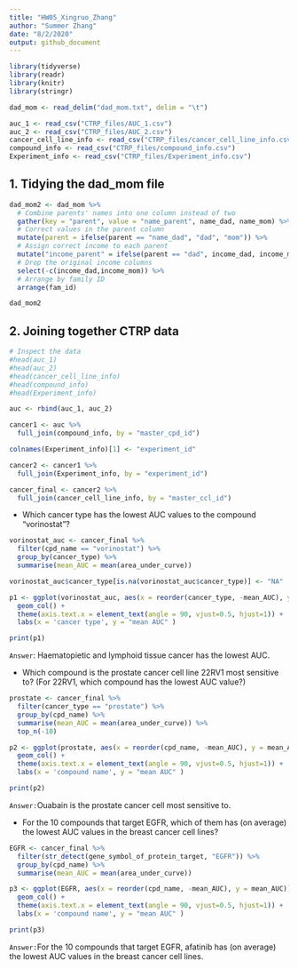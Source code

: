 ```yaml
---
title: "HW05_Xingruo_Zhang"
author: "Summer Zhang"
date: "8/2/2020"
output: github_document
---
```



```r
library(tidyverse)
library(readr)
library(knitr)
library(stringr)

dad_mom <- read_delim("dad_mom.txt", delim = "\t")

auc_1 <- read_csv("CTRP_files/AUC_1.csv")
auc_2 <- read_csv("CTRP_files/AUC_2.csv")
cancer_cell_line_info <- read_csv("CTRP_files/cancer_cell_line_info.csv")
compound_info <- read_csv("CTRP_files/compound_info.csv")
Experiment_info <- read_csv("CTRP_files/Experiment_info.csv")
```

## 1. Tidying the dad_mom file
```r
dad_mom2 <- dad_mom %>% 
  # Combine parents' names into one column instead of two
  gather(key = "parent", value = "name_parent", name_dad, name_mom) %>% 
  # Correct values in the parent column
  mutate(parent = ifelse(parent == "name_dad", "dad", "mom")) %>% 
  # Assign correct income to each parent
  mutate("income_parent" = ifelse(parent == "dad", income_dad, income_mom)) %>% 
  # Drop the original income columns
  select(-c(income_dad,income_mom)) %>% 
  # Arrange by family ID
  arrange(fam_id)

dad_mom2
```

## 2. Joining together CTRP data
```r
# Inspect the data
#head(auc_1)
#head(auc_2)
#head(cancer_cell_line_info)
#head(compound_info)
#head(Experiment_info)
```


```r
auc <- rbind(auc_1, auc_2)

cancer1 <- auc %>% 
  full_join(compound_info, by = "master_cpd_id")

colnames(Experiment_info)[1] <- "experiment_id"

cancer2 <- cancer1 %>% 
  full_join(Experiment_info, by = "experiment_id")

cancer_final <- cancer2 %>% 
  full_join(cancer_cell_line_info, by = "master_ccl_id")
```

* Which cancer type has the lowest AUC values to the compound "vorinostat"?
```r
vorinostat_auc <- cancer_final %>% 
  filter(cpd_name == "vorinostat") %>% 
  group_by(cancer_type) %>% 
  summarise(mean_AUC = mean(area_under_curve))

vorinostat_auc$cancer_type[is.na(vorinostat_auc$cancer_type)] <- "NA"

p1 <- ggplot(vorinostat_auc, aes(x = reorder(cancer_type, -mean_AUC), y = mean_AUC)) +
  geom_col() + 
  theme(axis.text.x = element_text(angle = 90, vjust=0.5, hjust=1)) +
  labs(x = 'cancer type', y = "mean AUC" )

print(p1)
```

`Answer`: Haematopietic and lymphoid tissue cancer has the lowest AUC. 

* Which compound is the prostate cancer cell line 22RV1 most sensitive to? (For 22RV1, which compound has the lowest AUC value?)
```r
prostate <- cancer_final %>% 
  filter(cancer_type == "prostate") %>% 
  group_by(cpd_name) %>% 
  summarise(mean_AUC = mean(area_under_curve)) %>% 
  top_n(-10)

p2 <- ggplot(prostate, aes(x = reorder(cpd_name, -mean_AUC), y = mean_AUC)) +
  geom_col() + 
  theme(axis.text.x = element_text(angle = 90, vjust=0.5, hjust=1)) +
  labs(x = 'compound name', y = "mean AUC" )

print(p2)
```

`Answer:`Ouabain is the prostate cancer cell most sensitive to. 

* For the 10 compounds that target EGFR, which of them has (on average) the lowest AUC values in the breast cancer cell lines?
```r
EGFR <- cancer_final %>% 
  filter(str_detect(gene_symbol_of_protein_target, "EGFR")) %>% 
  group_by(cpd_name) %>% 
  summarise(mean_AUC = mean(area_under_curve))

p3 <- ggplot(EGFR, aes(x = reorder(cpd_name, -mean_AUC), y = mean_AUC)) +
  geom_col() + 
  theme(axis.text.x = element_text(angle = 90, vjust=0.5, hjust=1)) +
  labs(x = 'compound name', y = "mean AUC" )

print(p3)
```

`Answer:`For the 10 compounds that target EGFR, afatinib has (on average) the lowest AUC values in the breast cancer cell lines. 